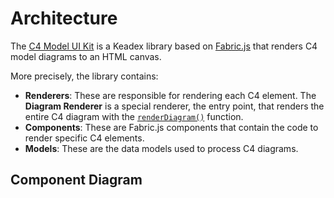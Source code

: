 

# Architecture

The [C4 Model UI Kit](https://github.com/keadex/keadex/tree/main/libs/c4-model-ui-kit) is a Keadex library based on [Fabric.js](https://github.com/fabricjs/fabric.js) that renders C4 model diagrams to an HTML canvas.

More precisely, the library contains:

  - **Renderers**: These are responsible for rendering each C4 element. The **Diagram Renderer** is a special renderer, the entry point, that renders the entire C4 diagram with the [`renderDiagram()`](/en/docs/c4-model-ui-kit/api/c4-model-ui-kit.renderdiagram) function.
  - **Components**: These are Fabric.js components that contain the code to render specific C4 elements.
  - **Models**: These are the data models used to process C4 diagrams.

## Component Diagram

<div className="w-full h-[50rem] mt-5">
  <MinaReact
    projectRootUrl="https://raw.githubusercontent.com/keadex/keadex/tree/main/apps/keadex-diagrams"
    diagramUrl="https://raw.githubusercontent.com/keadex/keadex/tree/main/apps/keadex-diagrams/diagrams/component/c4-model-ui-kit" />
</div>
